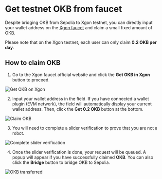 # Get testnet OKB from faucet
Despite bridging OKB from Sepolia to Xgon testnet, you can directly input your wallet address on the [Xgon faucet](http://www.okx.com/xgon/faucet "Xgon faucet") and claim a small fixed amount of OKB.

<Tip title="Note">Please note that on the Xgon testnet, each user can only claim **0.2 OKB per day**.</Tip>

## How to claim OKB
1. Go to the Xgon faucet official website and click the **Get OKB in Xgon** button to proceed.

![Get OKB on Xgon](./img/get-okb-on-xgon.png)

2. Input your wallet address in the field. If you have connected a wallet plugin (EVM network), the field will automatically display your current wallet address. Then, click the **Get 0.2 OKB** button at the bottom.

![Claim OKB](./img/claim-okb.png)

3. You will need to complete a slider verification to prove that you are not a robot.

![Complete slider verification](./img/complete-slider-verification.png)

4. Once the slider verification is done, your request will be queued. A popup will appear if you have successfully claimed **OKB**. You can also click the **Bridge** button to bridge OKB to Sepolia.

![OKB transferred](./img/okb-transferred.png)